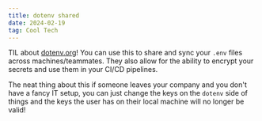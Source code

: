 ```yaml
---
title: dotenv shared
date: 2024-02-19
tag: Cool Tech
---
```


TIL about [dotenv.org](https://www.dotenv.org/pricing/)! You can use this to
share and sync your `.env` files across machines/teammates. They also allow for
the ability to encrypt your secrets and use them in your CI/CD pipelines.

The neat thing about this if someone leaves your company and you don't have a
fancy IT setup, you can just change the keys on the `dotenv` side of things and
the keys the user has on their local machine will no longer be valid!
